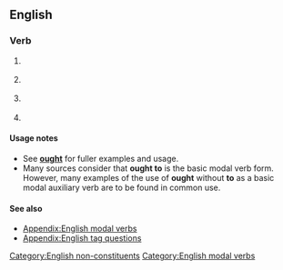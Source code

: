 {{also|ought|aught to do with}}

==English==

===Verb===
{{head|en|verb}}

# {{lb|en|auxiliary}} {{non-gloss definition|Indicating [[duty]] or [[obligation]].}}
# {{lb|en|auxiliary}} {{non-gloss definition|Indicating [[advisability]] or [[prudence]].}}
# {{lb|en|auxiliary}} {{non-gloss definition|Indicating [[desirability]].}}
# {{lb|en|auxiliary}} {{non-gloss definition|Indicating [[likelihood]] or [[probability]].}}

====Usage notes====
* See '''[[ought]]''' for fuller examples and usage.
* Many sources consider that '''ought to''' is the basic modal verb form. However, many examples of the use of '''ought''' without '''to''' as a basic modal auxiliary verb are to be found in common use.

====See also====
* [[Appendix:English modal verbs]]
* [[Appendix:English tag questions]]

[[Category:English non-constituents]]
[[Category:English modal verbs]]
